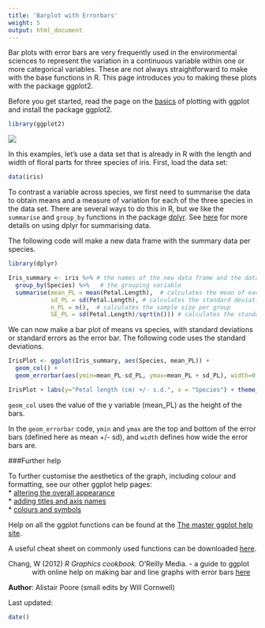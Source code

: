 ```yaml
---
title: 'Barplot with Errorbars'
weight: 5
output: html_document
---
```


Bar plots with error bars are very frequently used in the environmental sciences to represent the variation in a continuous variable within one or more categorical variables. These are not always straightforward to make with the base functions in R. This page introduces you to making these plots with the package ggplot2.

Before you get started, read the page on the [basics](../ggplot-basics/) of plotting with ggplot and install the package ggplot2.

```r
library(ggplot2)
```
  

![](ggplot1_basics_image.jpg)

In this examples, let's use a data set that is already in R with the length and width of floral parts for three species of iris. First, load the data set:

```r
data(iris)
```

To contrast a variable across species, we first need to summarise the data to obtain means and a measure of variation for each of the three species in the data set. There are several ways to do this in R, but we like the `summarise` and `group_by` functions in the package [dplyr](https://cran.r-project.org/web/packages/dplyr/index.html). See [here](/data-manipulation/summarising-data/
) for more details on using dplyr for summarising data.

The following code will make a new data frame with the summary data per species.

```r
library(dplyr)

Iris_summary <- iris %>% # the names of the new data frame and the data frame to be summarised
  group_by(Species) %>%   # the grouping variable
  summarise(mean_PL = mean(Petal.Length),  # calculates the mean of each group
            sd_PL = sd(Petal.Length), # calculates the standard deviation of each group
            n_PL = n(),  # calculates the sample size per group
            SE_PL = sd(Petal.Length)/sqrt(n())) # calculates the standard error of each group
```

We can now make a bar plot of means vs species, with standard deviations or standard errors as the error bar. The following code uses the standard deviations.

```r
IrisPlot <- ggplot(Iris_summary, aes(Species, mean_PL)) + 
  geom_col() +  
  geom_errorbar(aes(ymin=mean_PL-sd_PL, ymax=mean_PL + sd_PL), width=0.2)

IrisPlot + labs(y="Petal length (cm) +/- s.d.", x = "Species") + theme_classic()
```


`geom_col` uses the value of the y variable (mean_PL) as the height of the bars. 

In the `geom_errorbar` code, `ymin` and `ymax` are the top and bottom of the error bars (defined here as mean +/- sd), and `width` defines how wide the error bars are.

###Further help
 
To further customise the aesthetics of the graph, including colour and formatting, see our other ggplot help pages:  
* [altering the overall appearance](../ggplot-appearance/)  
* [adding titles and axis names](../ggplot-labels/)  
* [colours and symbols](../ggplot-colour-shapes/)   

Help on all the ggplot functions can be found at the [The master ggplot help site](http://docs.ggplot2.org/current/).

A useful cheat sheet on commonly used functions can be downloaded [here](https://www.rstudio.com/wp-content/uploads/2015/03/ggplot2-cheatsheet.pdf).

<p style="margin-left: .5in; text-indent: -.5in;">Chang, W (2012) *R Graphics cookbook.* O'Reilly Media. - a guide to ggplot with online help on making bar and line graphs with error bars [here](http://www.cookbook-r.com/Graphs/Bar_and_line_graphs_(ggplot2)/)</p>
  

**Author**: Alistair Poore (small edits by Will Cornwell)
 
Last updated:
```r
date()
```

